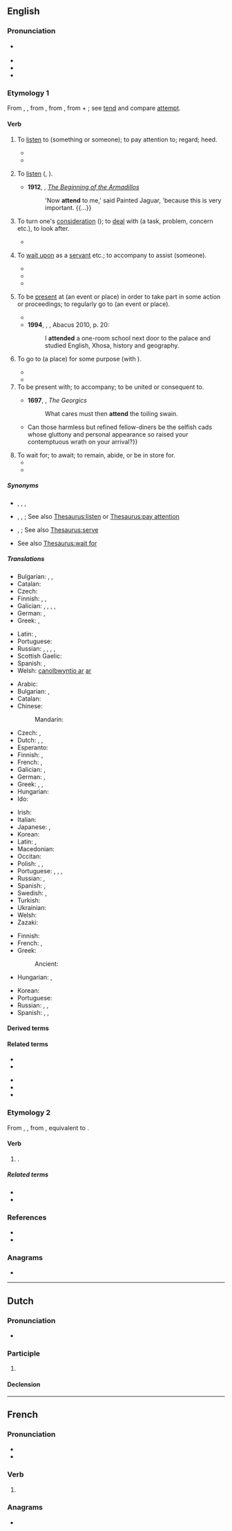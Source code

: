 ==English==

===Pronunciation===
* {{a|RP|GA}} {{IPA|en|/əˈtɛnd/|[əˈtʰɛnd]}}
* {{audio|en|en-us-attend.ogg|Audio (US)}}
* {{rhymes|en|ɛnd|s=2}}
* {{homophones|en|atend}}

===Etymology 1===
{{root|en|ine-pro|*tend-|id=stretch}}
From {{inh|en|enm|attenden}}, {{m|enm|atenden}}, from {{der|en|fro|atendre||to attend, listen}}, from {{der|en|la|attendere||to stretch toward, give heed to}}, from {{m|la|ad||to}} + {{m|la|tendere||to stretch}}; see [[tend]] and compare [[attempt]].

====Verb====
{{en-verb}}

# {{lb|en|archaic|transitive}} To [[listen]] to (something or someone); to pay attention to; regard; heed. {{defdate|from 15th c.}}
#* {{RQ:Sidney Arcadia|text=The diligent pilot in a dangerous tempest doth not '''attend''' the unskilful words of the passenger.}}
#* {{RQ:Swift Tale of a Tub|section=IX|sectionname=A Digression Concerning the Original, the Use and Improvement of Madness in a Commonwealth|pages=169–170|pageref=170|passage=The preſent Argument is the moſt abſtracted that ever I engaged in, it ſtrains my Faculties to their higheſt Stretch; and I deſire the Reader to '''attend''' with utmoſt perpenſity; For, I now proceed to unravel this knotty Point.}}
# {{lb|en|archaic|intransitive}} To [[listen]] ({{m|en|to}}, {{m|en|unto}}). {{defdate|from 15th c.}}
#* '''1912''', {{w|Rudyard Kipling}}, ''[[s:The Beginning of the Armadillos|The Beginning of the Armadillos]]''
#*: 'Now '''attend''' to me,' said Painted Jaguar, 'because this is very important. {{...}}
# {{senseid|en|to turn one's consideration to, deal with}}{{lb|en|intransitive}} To turn one's [[consideration]] ({{m|en|to}}); to [[deal]] with (a task, problem, concern etc.), to look after. {{defdate|from 15th c.}}
#: {{ux|en|Secretaries '''attend''' to correspondence.}}
#* {{RQ:Maxwell Mirror and the Lamp|chapter=15|passage=Edward Churchill still '''attended''' to his work in a hopeless mechanical manner like a sleep-walker who walks safely on a well-known round. But his Roman collar galled him, his cossack stifled him, his biretta was as uncomfortable as a merry-andrew's cap and bells.}}
# {{lb|en|ambitransitive}} To [[wait upon]] as a [[servant]] etc.; to accompany to assist (someone). {{defdate|from 15th c.}}
#: {{ux|en|Valets '''attend''' to their employer's wardrobe.}}
#: {{ux|en|Servants '''attend''' the king day and night.}}
#* {{RQ:Spenser Faerie Queene|book=I|canto=X|stanza=41|passage=The fift had charge sicke persons to '''attend'''}}
#*{{RQ:Shakespeare Two Gentlemen of Verona|I|iii|passage=youthful Valentine<br>'''Attends''' the emperor in his royal court.}}
#* {{RQ:Macaulay History of England|chapter=13|passage=With a sore heart and a gloomy brow, he prepared to '''attend''' William thither.}}
# {{senseid|en|to be present at}}{{lb|en|transitive}} To be [[present]] at (an event or place) in order to take part in some action or proceedings; to regularly go to (an event or place). {{defdate|from 17th c.}}
#: {{ux|en|Children must '''attend''' primary school.}}
#* {{RQ:Churchill Celebrity|chapter=5|passage=In the eyes of Mr. Farquhar Fenelon Cooke the apotheosis of the Celebrity was complete. The people of Asquith were not only willing to '''attend''' the house-warming, but had been worked up to the pitch of eagerness. The Celebrity as a matter of course was master of ceremonies.}}
#* '''1994''', {{w|Nelson Mandela}}, ''{{w|Long Walk to Freedom}}'', Abacus 2010, p. 20:
#*: I '''attended''' a one-room school next door to the palace and studied English, Xhosa, history and geography.
# {{lb|en|intransitive|legal}} To go to (a place) for some purpose (with {{m|en|at}}).
#* {{quote-web|en|author=Supreme Court of Canada|work=R. v. Côté|url=http://canlii.ca/t/fndv8|year=2011|accessdate=2016-05-08
|passage=Around 12:15 a.m. patrolling officers Tremblay and Mathieu '''attended''' at the appellant’s home.}}
#* {{quote-web|en|author=Prince Edward Island Court of Appeal| work=R. v. Yeo| url=http://canlii.ca/t/gnr68| year=2016| accessdate=2016-05-08| passage=There were a few errors in the testimony of [a civilian witness] which the trial judge noted – one, that they '''attended''' at the Fairhurst residence the day before the robbery, and two, that Wakelin was with them.}}
# To be present with; to accompany; to be united or consequent to.
#: {{ux|en|a measure '''attended''' with ill effects}}
#* '''1697''', {{w|John Dryden}}, ''The Georgics''
#*: What cares must then '''attend''' the toiling swain.
#* {{quote-book|en|year=1922| author={{w|Ben Travers}}| chapter=5| title=[http://openlibrary.org/works/OL1521052W A Cuckoo in the Nest]| passage=The most rapid and most seductive transition in all human nature is that which '''attends''' the palliation of a ravenous appetite. There is something humiliating about it.{{...}}Can those harmless but refined fellow-diners be the selfish cads whose gluttony and personal appearance so raised your contemptuous wrath on your arrival?}}
# To wait for; to await; to remain, abide, or be in store for.
#* {{RQ:Dryden The Indian Emperour|29|III|ii|passage=Three days I promiſ’d to '''attend''' my Doom.}}
#* {{RQ:Locke Human Understanding|text=the different state of perfect happiness or misery that '''attends''' all men after this}}

=====Synonyms=====
* {{sense|listen to}} {{l|en|behear}}, {{l|en|heed}}, {{l|en|mark}}, {{l|en|notice}}
* {{sense|listen}} {{l|en|notice}}, {{l|en|pay attention}}, {{l|en|take heed}}; See also [[Thesaurus:listen]] or [[Thesaurus:pay attention]]
* {{sense|wait upon as a servant}} {{l|en|bestand}}, {{l|en|serve}}; See also [[Thesaurus:serve]]
* {{sense|wait for}} See also [[Thesaurus:wait for]]

=====Translations=====
{{trans-top|to turn one's consideration to, deal with}}
* Bulgarian: {{t|bg|обръщам внимание}}, {{t|bg|грижа се}}, {{t+|bg|прислужвам}}
* Catalan: {{t+|ca|atendre}}
* Czech: {{t+|cs|zabývat se}}
* Finnish: {{t+|fi|huolehtia}}, {{t|fi|[[pitää]] [[huoli|huolta]]}}, {{t+|fi|hoitaa}}
* Galician: {{t|gl|espeitar}}, {{t|gl|catar}}, {{t|gl|chatar}}, {{t|gl|precurar}}, {{t+|gl|atender}}
* German: {{t+|de|kümmern}}, {{t+|de|beachten}}
* Greek: {{t+|el|φροντίζω|sc=Grek}}, {{t+|el|μεριμνώ|sc=Grek}}
{{trans-mid}}
* Latin: {{t|la|attendō}}, {{t+|la|audio}}
* Portuguese: {{t+|pt|cuidar}}
* Russian: {{t|ru|уделя́ть внима́ние|impf}}, {{t|ru|удели́ть внима́ние|pf}}, {{t+|ru|занима́ться|impf}}, {{t+|ru|заня́ться}}, {{t+|ru|име́ть де́ло|impf}}
* Scottish Gaelic: {{t|gd|sgeadaich}}
* Spanish: {{t+|es|atender}}, {{t+|es|ocupar|alt=ocuparse de}}
* Welsh: [[gweini#Welsh|canolbwyntio ar]] [[ar#Welsh|ar]]
{{trans-bottom}}

{{trans-top|to be present at}}
* Arabic: {{t|ar|حَضَرَ}}
* Bulgarian: {{t+|bg|присъствам}}, {{t+|bg|посещавам}}
* Catalan: {{t+|ca|assistir}}
* Chinese:
*: Mandarin: {{t+|cmn|出席|tr=chūxí|sc=Hani}}
* Czech: {{t+|cs|zúčastnit se}}, {{t+|cs|účastnit se}}
* Dutch: {{t+|nl|volgen}}, {{t+|nl|bijwonen}}, {{t|nl|aanwezig zijn}}
* Esperanto: {{t+|eo|ĉeesti}}
* Finnish: {{t+|fi|osallistua}}, {{t|fi|[[olla]] [[läsnä]]}}
* French: {{t+|fr|assister}}, {{t+|fr|présent|alt=être présent}}
* Galician: {{t|gl|asistir}}, {{t|gl|percurar}}
* German: {{t+|de|teilnehmen}}, {{t+|de|besuchen}}
* Greek: {{t|el|παραβρίσκομαι|sc=Grek}}, {{t+|el|παρευρίσκομαι|sc=Grek}}, {{t+|el|παρίσταμαι|sc=Grek}}
* Hungarian: {{t+|hu|részt vesz}}
* Ido: {{t+|io|asistar}}
{{trans-mid}}
* Irish: {{t|ga|freastail}}
* Italian: {{t+|it|partecipare}}
* Japanese: {{t+|ja|出席|alt=出席する|tr=しゅっせきする, shusseki surú}}, {{t+|ja|立ち会う|tr=たちあう, tachiau}}
* Korean: {{t+|ko|출석하다}}
* Latin: {{t+|la|intersum}}, {{t+|la|audio}}
* Macedonian: {{t|mk|присуствува}}
* Occitan: {{t+|oc|assistir}}
* Polish: {{t+|pl|uczęszczać}}, {{t+|pl|brać udział}}, {{t|pl|atentować|impf}} {{qualifier|archaic}}
* Portuguese: {{t+|pt|assistir}}, {{t|pt|[[participar]] [[de]]}}, {{t|pt|[[estar]] [[presente]] [[em]]}}, {{t+|pt|comparecer}}
* Russian: {{t+|ru|посеща́ть|impf}}, {{t+|ru|прису́тствовать|impf}}
* Spanish: {{t+|es|asistir}}, {{t+|es|acudir}}
* Swedish: {{t+|sv|närvara}}, {{t+|sv|delta}}
* Turkish: {{t+|tr|katılmak}}
* Ukrainian: {{t|uk|бути присутнім}}
* Welsh: {{t+|cy|mynychu}}
* Zazaki: {{t|zza|tor biyen}}
{{trans-bottom}}

{{trans-top|to regularly go to}}
* Finnish: {{t+|fi|käydä}}
* French: {{t+|fr|aller}}, {{t+|fr|fréquenter}}
* Greek:
*: Ancient: {{t|grc|φοιτάω}} {{qualifier|school}}
* Hungarian: {{t+|hu|jár}}, {{t+|hu|eljár}}
{{trans-mid}}
* Korean: {{t+|ko|다니다}}
* Portuguese: {{t+|pt|frequentar}}
* Russian: {{t+|ru|посеща́ть|impf}}, {{t+|ru|посети́ть|pf}}, {{t+|ru|ходи́ть|impf}} {{qualifier|intransitive}}
* Spanish: {{t+|es|cursar}}, {{t+|es|asistir}}, {{t+|es|ir}}
{{trans-bottom}}

====Derived terms====
{{der2|en|attend to|underattend}}

====Related terms====
{{rel-top|to be at an event}}
* {{l|en|attendee}}
* {{l|en|attendance}}
{{rel-bottom}}
{{rel-top|to give attention to}}
* {{l|en|attendant}}
* {{l|en|attention}}
* {{l|en|attentive}}
{{rel-bottom}}

===Etymology 2===
From {{inh|en|enm|attenden}}, {{m|enm|atenden}}, from {{inh|en|ang|ātendan||to set on fire, kindle, inflame, trouble, perplex}}, equivalent to {{prefix|en|a|tend}}.

====Verb====
{{en-verb}}

# {{alternative form of|en|atend|nodot=9}} {{gloss|"to kindle"}}.

=====Related terms=====
* {{l|en|tend}}
* {{l|en|tinder}}

===References===
* {{R:OneLook}}
* {{R:Century 1911}}

===Anagrams===
* {{anagrams|en|a=adentt|Adnett}}

----

==Dutch==

===Pronunciation===
* {{audio|nl|Nl-attend.ogg|Audio}}

===Participle===
{{head|nl|present participle}}

# {{nl-verb form of|t=pres|m=ptc|atten}}

====Declension====
{{nl-decl-pres-ptc}}

----

==French==

===Pronunciation===
* {{fr-IPA}}
* {{audio|fr|LL-Q150 (fra)-Pamputt-attend.wav|Audio}}

===Verb===
{{head|fr|verb form}}

# {{inflection of|fr|attendre||3|s|pres|indc}}

===Anagrams===
* {{l|fr|datent}}